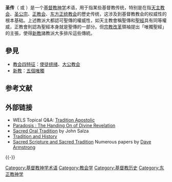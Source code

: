 {{unreferenced|time=2017-06-03T13:47:48+00:00}}
{{Expand |time=2010-11-27T06:52:17+00:00 }}
{{About|基督教神學術語|漫畫|聖傳 (漫畫)}}
'''圣传'''（{{lang-en|'''sacred tradition'''}} 或 '''{{lang|en|holy tradition}}'''）是一个[[基督教神学|基督教神学]]术语，用于指某些基督教传统，特别是在指[[天主教会|天主教会]]、[[圣公宗|圣公宗]]、[[正教会|正教会]]、[[东方正统教会|东方正统教会]]的歷史传统，这涉及到基督教教会的权威性的根本基础。上述教派大都認可聖傳的權威性，如天主教會稱聖傳和[[聖經|聖經]]具有同等權威，正教會則認為聖經本身就是聖傳的一部分。但[[宗教改革|宗教改革]]領袖提出「唯獨聖經」的主張，使得[[新教|新教]]諸教派大多排斥這些傳統。

== 參見 ==
{{Portal box|基督教|天主教|历史}}
* [[教会四特征|教会四特征]]：[[使徒统绪|使徒统绪]]、[[大公教会|大公教会]]
* [[新教|新教]]：[[五個唯獨|五個唯獨]]

==参考文献==
{{Reflist}}

==外部链接==
* WELS Topical Q&A: [https://web.archive.org/web/20050930223227/http://www.wels.net/cgi-bin/site.pl?1518&cuTopic_topicID=39&cuItem_itemID=8174 Tradition Apostolic]
*[http://www.catholicapologetics.org/ap040100.htm Paradosis :  The Handing On of Divine Revelation] {{Wayback|url=http://www.catholicapologetics.org/ap040100.htm |date=20201102023237 }}  
*[http://www.scripturecatholic.com/oral_tradition.html Sacred Oral Tradition] {{Wayback|url=http://www.scripturecatholic.com/oral_tradition.html |date=20060129111221 }} by John Salza
*[https://web.archive.org/web/20110716023038/http://www.sda2rc.com/tradition.frameset.html Tradition and History]
*[https://web.archive.org/web/20080514002846/http://ic.net/~erasmus/ERASMUS3.HTM Sacred Scripture and Sacred Tradition] Numerous papers by [[Dave_Armstrong|Dave Armstrong]]

{{-}}
{{基督教页脚}}
{{基督教神学}}
{{天主教}}
{{天主教会史}}

[[Category:基督教神学术语|Category:基督教神学术语]]
[[Category:教会学|Category:教会学]]
[[Category:基督教历史|Category:基督教历史]]
[[Category:东正教神学|Category:东正教神学]]